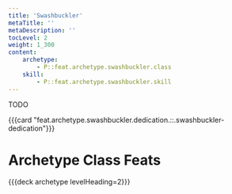 ```yaml
---
title: 'Swashbuckler'
metaTitle: ''
metaDescription: ''
tocLevel: 2
weight: 1_300
content:
    archetype:
        - P::feat.archetype.swashbuckler.class
    skill:
        - P::feat.archetype.swashbuckler.skill
---
```


TODO

{{{card "feat.archetype.swashbuckler.dedication.::.swashbuckler-dedication"}}}

# Archetype Class Feats

{{{deck archetype levelHeading=2}}}
